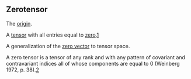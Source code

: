 == Zerotensor ==


The [[origin]].

A [[tensor]] with all entries equal to [[zero]].[http://en.wikipedia.org/wiki/Zero_matrix]

A generalization of the [[zero vector]] to tensor space.

A zero tensor is a tensor of any rank and with any pattern of covariant and contravariant indices all of whose components are equal to 0 (Weinberg 1972, p. 38).[http://mathworld.wolfram.com/ZeroTensor.html]